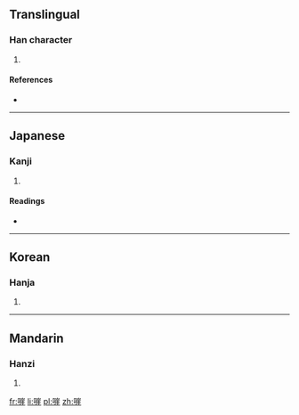==Translingual==

===Han character===
{{Han char|rn=30|rad=口|as=11|sn=14|four=|canj=口山一土 (RUMG)}}

# {{defn|Han|sort=口11}}

====References====
* {{Han ref|kx=0205.090|dkj=04178|dj=0428.020|hdz=10676.140|uh=560A|ud=22026}}

----

==Japanese==

===Kanji===
{{ja-kanji|grade=|rs=口11}}

# {{defn|lang=ja|sort=口11}}

====Readings====
* {{ja-readings|on=[[がい]] (gai)|kun=[[いがむ]] (igamu)}}

----

==Korean==

===Hanja===
{{ko-hanja|hangeul=애|rv=ae|mr=ae}}

# {{defn|lang=ko|sort=口11}}

----

==Mandarin==

===Hanzi===
{{cmn-hanzi|pin=[[ái]] ([[ai2]])|wg=ai<sup>2</sup>}}

# {{defn|lang=cmn|sort=口11}}

[[fr:嘊]]
[[li:嘊]]
[[pl:嘊]]
[[zh:嘊]]